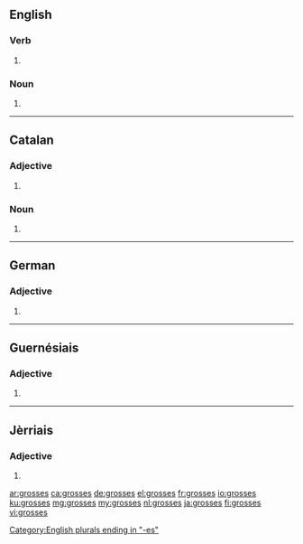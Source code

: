 ==English==

===Verb===
{{head|en|verb form}}

# {{en-third-person singular of|gross}}

===Noun===
{{head|en|plural}}

# {{plural of|gross|lang=en}}

[[Category:English plurals ending in "-es"]]

----

==Catalan==

===Adjective===
{{ca-adj-form}}

# {{feminine plural of|gros|lang=ca}}

===Noun===
{{ca-noun-form}}

# {{plural of|grossa|lang=ca}}

----

==German==

===Adjective===
{{head|de|adjective form}}

# {{inflected form of|gross|lang=de}}

----

==Guernésiais==

===Adjective===
{{roa-grn-adj-form}}

# {{feminine plural of|gros|lang=roa-grn}}

----

==Jèrriais==

===Adjective===
{{roa-jer-adj-form}}

# {{feminine plural of|gros|lang=roa-jer}}

[[ar:grosses]]
[[ca:grosses]]
[[de:grosses]]
[[el:grosses]]
[[fr:grosses]]
[[io:grosses]]
[[ku:grosses]]
[[mg:grosses]]
[[my:grosses]]
[[nl:grosses]]
[[ja:grosses]]
[[fi:grosses]]
[[vi:grosses]]